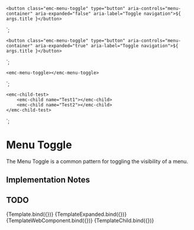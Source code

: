 
<Meta title="Components/Menu Toggle" component="MenuToggle" />

    <button class="emc-menu-toggle" type="button" aria-controls="menu-container" aria-expanded="false" aria-label="Toggle navigation">${ args.title }</button>
`;

    <button class="emc-menu-toggle" type="button" aria-controls="menu-container" aria-expanded="true" aria-label="Toggle navigation">${ args.title }</button>
`;

    <emc-menu-toggle></emc-menu-toggle>
`;

    <emc-child-test>
        <emc-child name="Test1"></emc-child>
        <emc-child name="Test2"></emc-child>
    </emc-child-test>
`;

# Menu Toggle

The Menu Toggle is a common pattern for toggling the visibility of a menu.

## Implementation Notes

## TODO

<Canvas>
    <Story name="Collapsed" args={{
        title: "Menu"
    }}>
      {Template.bind({})}
    </Story>
</Canvas>

<Canvas>
    <Story name="Expanded" args={{
        title: "Menu"
    }}>
      {TemplateExpanded.bind({})}
    </Story>
</Canvas>

<Canvas>
    <Story name="Web Component" args={{
        title: "Menu"
    }}>
      {TemplateWebComponent.bind({})}
    </Story>
</Canvas>

<Canvas>
    <Story name="Child" args={{
        title: "Menu"
    }}>
      {TemplateChild.bind({})}
    </Story>
</Canvas>
